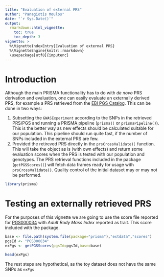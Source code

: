 ```yaml
---
title: "Evaluation of external PRS"
author: "Panagiotis Moulos"
date: "`r Sys.Date()`"
output: 
  rmarkdown::html_vignette:
    toc: true
    toc_depth: 3
vignette: >
  %\VignetteIndexEntry{Evaluation of external PRS}
  %\VignetteEngine{knitr::rmarkdown}
  \usepackage[utf8]{inputenc}
---
```


# Introduction

Although the main PRISMA functionality has to do with *de novo* PRS derivation
and evaluation, one can easily evaluate an externally derived PRS, for example
a PRS retrieved from the [EBI PGS Catalog](https://www.pgscatalog.org/). This
can be done in two ways:

1. Subsetting the `GWASExperiment` according to the SNPs in the retrieved 
PRS/PGS and running a PRISMA pipeline (`prisma()` or `prismaPipeline()`). This
is the better way as new effects should be calculated suitable for our 
population. This pipeline should run quite fast, if the number of SNPs included
in the external PRS are few.
2. Provided the retireved PRS directly in the `prsCrossValidate()` function.
This will take the object as is (with own effects) and return some evaluation
scores when the PRS is tested with our population and genotypes. The PRS
retrieval functions included in the package (`getPGSScores()`) will fetch data 
frames ready for usage with `prsCrossValidate()`. Quality control of the initial
dataset may or may not be performed.

```r
library(prisma)
```

# Testing an externally retrieved PRS

For the purposes of this vignette we are going to use the score file reported
for [PGS000034](https://www.pgscatalog.org/score/PGS000034/) with *Adult Body
Mass Index* reported as trait. This score included with the package.

```r
base <- file.path(system.file(package="prisma"),"extdata","scores")
pgsId <- "PGS000034"
exPgs <- getPGSScores(pgsId=pgsId,base=base)

head(exPgs)
```

The rest steps are hypothetical, as the toy dataset does not have the same
SNPs as `exPgs`

